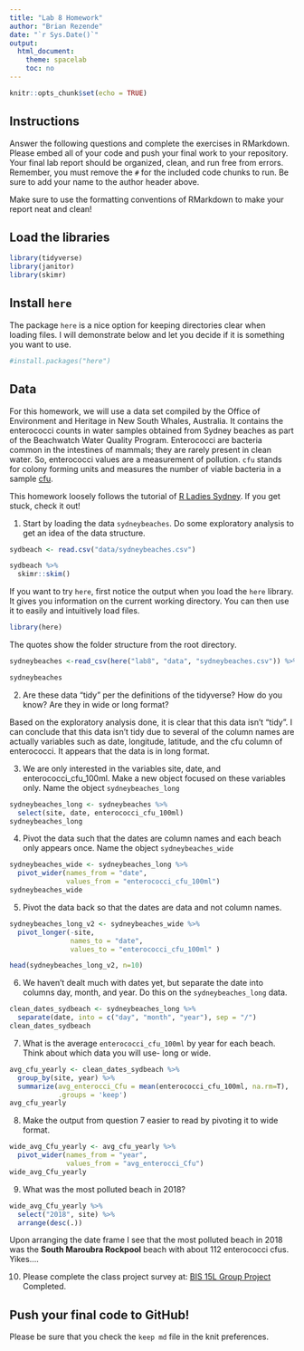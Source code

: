 ```yaml
---
title: "Lab 8 Homework"
author: "Brian Rezende"
date: "`r Sys.Date()`"
output:
  html_document:
    theme: spacelab
    toc: no
---
```


```r
knitr::opts_chunk$set(echo = TRUE)
```

## Instructions
Answer the following questions and complete the exercises in RMarkdown. Please embed all of your code and push your final work to your repository. Your final lab report should be organized, clean, and run free from errors. Remember, you must remove the `#` for the included code chunks to run. Be sure to add your name to the author header above.  

Make sure to use the formatting conventions of RMarkdown to make your report neat and clean!  

## Load the libraries
```r
library(tidyverse)
library(janitor)
library(skimr)
``` 

## Install `here`
The package `here` is a nice option for keeping directories clear when loading files. I will demonstrate below and let you decide if it is something you want to use.  
```r
#install.packages("here")
```

## Data
For this homework, we will use a data set compiled by the Office of Environment and Heritage in New South Whales, Australia. It contains the enterococci counts in water samples obtained from Sydney beaches as part of the Beachwatch Water Quality Program. Enterococci are bacteria common in the intestines of mammals; they are rarely present in clean water. So, enterococci values are a measurement of pollution. `cfu` stands for colony forming units and measures the number of viable bacteria in a sample [cfu](https://en.wikipedia.org/wiki/Colony-forming_unit).   

This homework loosely follows the tutorial of [R Ladies Sydney](https://rladiessydney.org/). If you get stuck, check it out!  

1. Start by loading the data `sydneybeaches`. Do some exploratory analysis to get an idea of the data structure.
```r
sydbeach <- read.csv("data/sydneybeaches.csv")
```
```r
sydbeach %>% 
  skimr::skim()
```
If you want to try `here`, first notice the output when you load the `here` library. It gives you information on the current working directory. You can then use it to easily and intuitively load files.
```r
library(here)
```

The quotes show the folder structure from the root directory.
```r
sydneybeaches <-read_csv(here("lab8", "data", "sydneybeaches.csv")) %>% janitor::clean_names()
```
```r
sydneybeaches
```

2. Are these data "tidy" per the definitions of the tidyverse? How do you know? Are they in wide or long format?

Based on the exploratory analysis done, it is clear that this data isn't "tidy". I can conclude that this data isn't tidy due to several of the column names are actually variables such as date, longitude, latitude, and the cfu column of enterococci. It appears that the data is in long format. 

3. We are only interested in the variables site, date, and enterococci_cfu_100ml. Make a new object focused on these variables only. Name the object `sydneybeaches_long`
```r
sydneybeaches_long <- sydneybeaches %>% 
  select(site, date, enterococci_cfu_100ml)
sydneybeaches_long
```

4. Pivot the data such that the dates are column names and each beach only appears once. Name the object `sydneybeaches_wide`
```r
sydneybeaches_wide <- sydneybeaches_long %>% 
  pivot_wider(names_from = "date",
              values_from = "enterococci_cfu_100ml")
sydneybeaches_wide
```

5. Pivot the data back so that the dates are data and not column names.
```r
sydneybeaches_long_v2 <- sydneybeaches_wide %>% 
  pivot_longer(-site,
               names_to = "date",
               values_to = "enterococci_cfu_100ml" )
```
```r
head(sydneybeaches_long_v2, n=10)
```

6. We haven't dealt much with dates yet, but separate the date into columns day, month, and year. Do this on the `sydneybeaches_long` data.
```r
clean_dates_sydbeach <- sydneybeaches_long %>% 
  separate(date, into = c("day", "month", "year"), sep = "/")
clean_dates_sydbeach
```

7. What is the average `enterococci_cfu_100ml` by year for each beach. Think about which data you will use- long or wide.
```r
avg_cfu_yearly <- clean_dates_sydbeach %>%
  group_by(site, year) %>% 
  summarize(avg_enterocci_Cfu = mean(enterococci_cfu_100ml, na.rm=T),
            .groups = 'keep')
avg_cfu_yearly
```

8. Make the output from question 7 easier to read by pivoting it to wide format.
```r
wide_avg_Cfu_yearly <- avg_cfu_yearly %>% 
  pivot_wider(names_from = "year",
              values_from = "avg_enterocci_Cfu")
wide_avg_Cfu_yearly
```

9. What was the most polluted beach in 2018?
```r
wide_avg_Cfu_yearly %>% 
  select("2018", site) %>% 
  arrange(desc(.))
```

Upon arranging the date frame I see that the most polluted beach in 2018 was the **South Maroubra Rockpool** beach with about 112 enterococci cfus. Yikes.... 


10. Please complete the class project survey at: [BIS 15L Group Project](https://forms.gle/H2j69Z3ZtbLH3efW6)
Completed. 

## Push your final code to GitHub!
Please be sure that you check the `keep md` file in the knit preferences.   